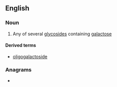 ==English==

===Noun===
{{wikipedia}}
{{en-noun}}

# {{lb|en|biochemistry}} Any of several [[glycoside]]s containing [[galactose]]

====Derived terms====
* [[oligogalactoside]]

===Anagrams===
* {{anagrams|en|a=aacdegilost|catalogised|digalactose}}